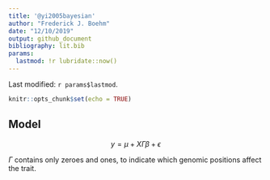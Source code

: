 ```yaml
---
title: '@yi2005bayesian'
author: "Frederick J. Boehm"
date: "12/10/2019"
output: github_document
bibliography: lit.bib
params:
  lastmod: !r lubridate::now()
---
```


Last modified: `r params$lastmod`.

```r
knitr::opts_chunk$set(echo = TRUE)
```


## Model

$$y = \mu + X\Gamma\beta + \epsilon$$

$\Gamma$ contains only zeroes and ones, to indicate 
which genomic positions affect the trait. 


